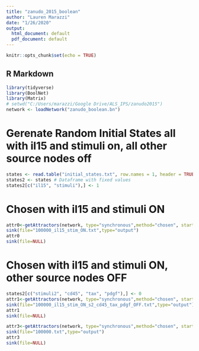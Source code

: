 ```yaml
---
title: "zanudo_2015_boolean"
author: "Lauren Marazzi"
date: "1/26/2020"
output:
  html_document: default
  pdf_document: default
---
```


<style type="text/css">
.main-container {
  max-width: 1350px;
  margin-left: auto;
  margin-right: auto;
}
</style>

```r
knitr::opts_chunk$set(echo = TRUE)
```

## R Markdown
```r
library(tidyverse)
library(BoolNet)
library(Matrix)
# setwd("C:/Users/marazzi/Google Drive/ALS_IPS/zanudo2015")
network <- loadNetwork("zanudo_boolean.bn")

```

# Gerenate Random Initial States all with il15 and stimuli on, all other source nodes off
```r
states <- read.table("initial_states.txt", row.names = 1, header = TRUE) %>%t() %>%as.data.frame() # Dataframe without fixed values
states2 <- states # Dataframe with fixed values
states2[c("il15", "stimuli"),] <- 1

```


# Chosen with il15 and stimuli ON
```r

attr0<-getAttractors(network, type="synchronous",method="chosen", startStates=states2,returnTable = TRUE)
sink(file="100000_il15_stim_ON.txt",type="output")
attr0
sink(file=NULL)

```

# Chosen with il15 and stimuli ON, other source nodes OFF
```r
states2[c("stimuli2", "cd45", "tax", "pdgf"),] <- 0
attr1<-getAttractors(network, type="synchronous",method="chosen", startStates=states2,returnTable = TRUE)
sink(file="100000_il15_stim_ON_s2_cd45_tax_pdgf_OFF.txt",type="output")
attr1
sink(file=NULL)
```


```r
attr3<-getAttractors(network, type="synchronous",method="chosen", startStates=states,returnTable = TRUE)
sink(file="100000.txt",type="output")
attr3
sink(file=NULL)
```







